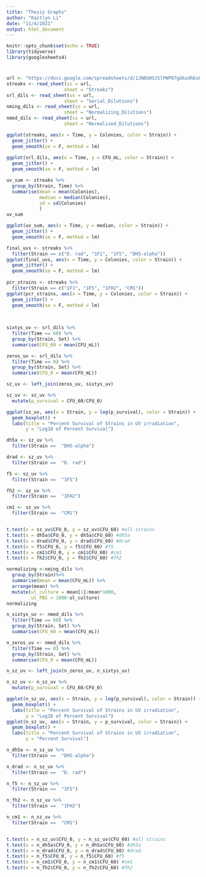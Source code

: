 ```yaml
---
title: "Thesis Graphs"
author: "Kaitlyn Li"
date: "11/4/2021"
output: html_document
---
```


```r
knitr::opts_chunk$set(echo = TRUE)
library(tidyverse)
library(googlesheets4)
```

#
```r
url <- "https://docs.google.com/spreadsheets/d/1JN0UHSJSlPWP07gGkodhEuOzFkuukClbuDjI7rDcokc/edit?usp=sharing"
streaks <- read_sheet(ss = url,
                     sheet = "Streaks")
srl_dils <- read_sheet(ss = url,
                     sheet = "Serial_Dilutions")
nming_dils <- read_sheet(ss = url,
                     sheet = "Normalizing_Dilutions")
nmed_dils <- read_sheet(ss = url,
                     sheet = "Normalized_Dilutions")

```

```r
ggplot(streaks, aes(x = Time, y = Colonies, color = Strain)) +
  geom_jitter() +
  geom_smooth(se = F, method = lm)
  
ggplot(srl_dils, aes(x = Time, y = CFU_mL, color = Strain)) +
  geom_jitter() +
  geom_smooth(se = F, method = lm)
```

```r
uv_sum <- streaks %>%
  group_by(Strain, Time) %>%
  summarise(mean = mean(Colonies),
            median = median(Colonies),
            sd = sd(Colonies)
            )
uv_sum
```
```r
ggplot(uv_sum, aes(x = Time, y = median, color = Strain)) +
  geom_jitter() +
  geom_smooth(se = F, method = lm)
```
```r
final_uvs <- streaks %>%
  filter(Strain == c("D. rad", "1F1", "1F5", "DH5-alpha"))
ggplot(final_uvs, aes(x = Time, y = Colonies, color = Strain)) +
  geom_jitter() +
  geom_smooth(se = F, method = lm)
  
pcr_strains <- streaks %>%
  filter(Strain == c("1F1", "1F5", "1FH2", "CM1"))
ggplot(pcr_strains, aes(x = Time, y = Colonies, color = Strain)) +
  geom_jitter() +
  geom_smooth(se = F, method = lm)
  
  
```



```r
sixtys_uv <- srl_dils %>%
  filter(Time == 60) %>%
  group_by(Strain, Set) %>%
  summarise(CFU_60 = mean(CFU_mL))

zeros_uv <- srl_dils %>%
  filter(Time == 0) %>%
  group_by(Strain, Set) %>%
  summarise(CFU_0 = mean(CFU_mL))

sz_uv <- left_join(zeros_uv, sixtys_uv)

sz_uv <- sz_uv %>%
  mutate(p_survival = CFU_60/CFU_0)

ggplot(sz_uv, aes(x = Strain, y = log(p_survival), color = Strain)) +
  geom_boxplot() +
  labs(title = "Percent Survival of Strains in UV irradiation",
       y = "Log10 of Percent Survival")

```

```r
dh5a <- sz_uv %>%
  filter(Strain == 	"DH5-alpha")

drad <- sz_uv %>%
  filter(Strain == 	"D. rad")

f5 <- sz_uv %>%
  filter(Strain == 	"1F5")

fh2 <- sz_uv %>%
  filter(Strain == 	"1FH2")

cm1 <- sz_uv %>%
  filter(Strain == 	"CM1")


t.test(x = sz_uv$CFU_0, y = sz_uv$CFU_60) #all strains
t.test(x = dh5a$CFU_0, y = dh5a$CFU_60) #dh5a
t.test(x = drad$CFU_0, y = drad$CFU_60) #drad
t.test(x = f5$CFU_0, y = f5$CFU_60) #f5
t.test(x = cm1$CFU_0, y = cm1$CFU_60) #cm1
t.test(x = fh2$CFU_0, y = fh2$CFU_60) #fh2
```

```r
normalizing <-nming_dils %>%
  group_by(Strain)%>%
  summarise(mean = mean(CFU_mL)) %>%
  arrange(mean) %>%
  mutate(ul_culture = mean[1]/mean*1000,
         ul_PBS = 1000-ul_culture)
normalizing


```


```r
n_sixtys_uv <- nmed_dils %>%
  filter(Time == 60) %>%
  group_by(Strain, Set) %>%
  summarise(CFU_60 = mean(CFU_mL))

n_zeros_uv <- nmed_dils %>%
  filter(Time == 0) %>%
  group_by(Strain, Set) %>%
  summarise(CFU_0 = mean(CFU_mL))

n_sz_uv <- left_join(n_zeros_uv, n_sixtys_uv)

n_sz_uv <- n_sz_uv %>%
  mutate(p_survival = CFU_60/CFU_0)

ggplot(n_sz_uv, aes(x = Strain, y = log(p_survival), color = Strain)) +
  geom_boxplot() +
  labs(title = "Percent Survival of Strains in UV irradiation",
       y = "Log10 of Percent Survival")
ggplot(n_sz_uv, aes(x = Strain, y = p_survival, color = Strain)) +
  geom_boxplot() +
  labs(title = "Percent Survival of Strains in UV irradiation",
       y = "Percent Survival")
```

```r
n_dh5a <- n_sz_uv %>%
  filter(Strain == 	"DH5-alpha")

n_drad <- n_sz_uv %>%
  filter(Strain == 	"D. rad")

n_f5 <- n_sz_uv %>%
  filter(Strain == 	"1F5")

n_fh2 <- n_sz_uv %>%
  filter(Strain == 	"1FH2")

n_cm1 <- n_sz_uv %>%
  filter(Strain == 	"CM1")


t.test(x = n_sz_uv$CFU_0, y = n_sz_uv$CFU_60) #all strains
t.test(x = n_dh5a$CFU_0, y = n_dh5a$CFU_60) #dh5a
t.test(x = n_drad$CFU_0, y = n_drad$CFU_60) #drad
t.test(x = n_f5$CFU_0, y = n_f5$CFU_60) #f5
t.test(x = n_cm1$CFU_0, y = n_cm1$CFU_60) #cm1
t.test(x = n_fh2$CFU_0, y = n_fh2$CFU_60) #fh2
```




